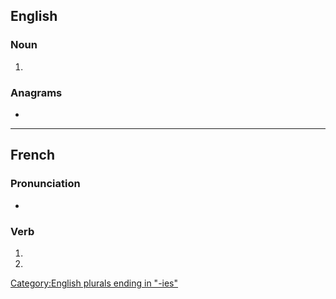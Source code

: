 {{also|armoriés}}
==English==

===Noun===
{{head|en|noun form}}

# {{plural of|armory|lang=en}}

===Anagrams===
* {{anagrams|en|a=aeimorrs|armoires}}

[[Category:English plurals ending in "-ies"]]

----

==French==

===Pronunciation===
* {{homophones|lang=fr|armorie|armorient}}

===Verb===
{{head|fr|verb form}}

# {{inflection of|armorier||2|s|pres|indc|lang=fr}}
# {{inflection of|armorier||2|s|pres|subj|lang=fr}}